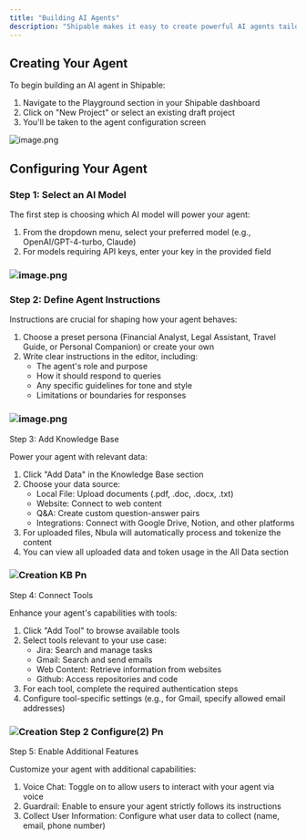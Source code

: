 ```yaml
---
title: "Building AI Agents"
description: "Shipable makes it easy to create powerful AI agents tailored to your specific needs. This guide will walk you through the process of configuring your first AI agent from scratch."
---
```


## Creating Your Agent

To begin building an AI agent in Shipable:

1. Navigate to the Playground section in your Shipable dashboard
2. Click on "New Project" or select an existing draft project
3. You'll be taken to the agent configuration screen

![image.png](/HP-Empty.png)

## Configuring Your Agent

### Step 1: Select an AI Model

The first step is choosing which AI model will power your agent:

1. From the dropdown menu, select your preferred model (e.g., OpenAI/GPT-4-turbo, Claude)
2. For models requiring API keys, enter your key in the provided field

### ![image.png](/Creation-step-2-configure.png)

### Step 2: Define Agent Instructions

Instructions are crucial for shaping how your agent behaves:

1. Choose a preset persona (Financial Analyst, Legal Assistant, Travel Guide, or Personal Companion) or create your own
2. Write clear instructions in the editor, including:
   - The agent's role and purpose
   - How it should respond to queries
   - Any specific guidelines for tone and style
   - Limitations or boundaries for responses

### ![image.png](/Creation-step-2-configure\(1\).png)

Step 3: Add Knowledge Base

Power your agent with relevant data:

1. Click "Add Data" in the Knowledge Base section
2. Choose your data source:
   - Local File: Upload documents (.pdf, .doc, .docx, .txt)
   - Website: Connect to web content
   - Q&A: Create custom question-answer pairs
   - Integrations: Connect with Google Drive, Notion, and other platforms
3. For uploaded files, Nbula will automatically process and tokenize the content
4. You can view all uploaded data and token usage in the All Data section

### ![Creation KB Pn](/images/Creation-KB.png)

Step 4: Connect Tools

Enhance your agent's capabilities with tools:

1. Click "Add Tool" to browse available tools
2. Select tools relevant to your use case:
   - Jira: Search and manage tasks
   - Gmail: Search and send emails
   - Web Content: Retrieve information from websites
   - Github: Access repositories and code
3. For each tool, complete the required authentication steps
4. Configure tool-specific settings (e.g., for Gmail, specify allowed email addresses)

### ![Creation Step 2 Configure(2) Pn](/images/Creation-step-2-configure\(2\).png)

Step 5: Enable Additional Features

Customize your agent with additional capabilities:

1. Voice Chat: Toggle on to allow users to interact with your agent via voice
2. Guardrail: Enable to ensure your agent strictly follows its instructions
3. Collect User Information: Configure what user data to collect (name, email, phone number)
